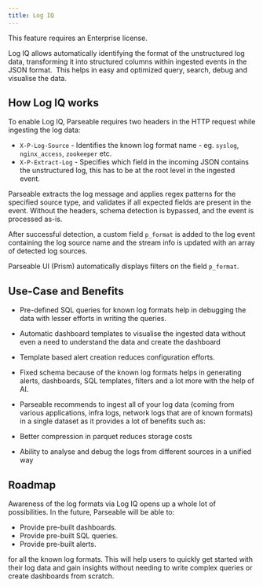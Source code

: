 ```yaml
---
title: Log IQ
---
```


<Callout type="info">
  <EnterpriseBadge /> This feature requires an Enterprise license.
</Callout>

Log IQ allows automatically identifying the format of the unstructured log data, transforming it into structured columns within ingested events in the JSON format.  This helps in easy and optimized query, search, debug and visualise the data.

## How Log IQ works 

To enable Log IQ, Parseable requires two headers in the HTTP request while ingesting the log data:

- `X-P-Log-Source` - Identifies the known log format name - eg. `syslog`, `nginx_access`, `zookeeper` etc.
- `X-P-Extract-Log` - Specifies which field in the incoming JSON contains the unstructured log, this has to be at the root level in the ingested event.

Parseable extracts the log message and applies regex patterns for the specified source type, and validates if all expected fields are present in the event. Without the headers, schema detection is bypassed, and the event is processed as-is.

After successful detection, a custom field `p_format` is added to the log event containing the log source name and the stream info is updated with an array of detected log sources.

Parseable UI (Prism) automatically displays filters on the field `p_format`.

## Use-Case and Benefits

- Pre-defined SQL queries for known log formats help in debugging the data with lesser efforts in writing the queries.

- Automatic dashboard templates to visualise the ingested data without even a need to understand the data and create the dashboard

- Template based alert creation reduces configuration efforts.

- Fixed schema because of the known log formats helps in generating alerts, dashboards, SQL templates, filters and a lot more with the help of AI.

- Parseable recommends to ingest all of your log data (coming from various applications, infra logs, network logs that are of known formats) in a single dataset as it provides a lot of benefits such as:

- Better compression in parquet reduces storage costs

- Ability to analyse and debug the logs from different sources in a unified way

## Roadmap

Awareness of the log formats via Log IQ opens up a whole lot of possibilities. In the future, Parseable will be able to:

- Provide pre-built dashboards.
- Provide pre-built SQL queries.
- Provide pre-built alerts.

for all the known log formats. This will help users to quickly get started with their log data and gain insights without needing to write complex queries or create dashboards from scratch.
